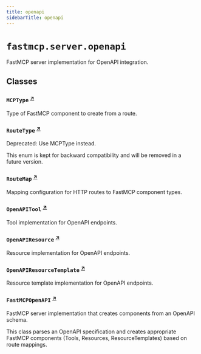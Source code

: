 ```yaml
---
title: openapi
sidebarTitle: openapi
---
```


# `fastmcp.server.openapi`


FastMCP server implementation for OpenAPI integration.

## Classes

### `MCPType` <sup><a href="https://github.com/jlowin/fastmcp/blob/main/src/fastmcp/server/openapi.py#L76" target="_blank">↗</a></sup>


Type of FastMCP component to create from a route.


### `RouteType` <sup><a href="https://github.com/jlowin/fastmcp/blob/main/src/fastmcp/server/openapi.py#L95" target="_blank">↗</a></sup>


Deprecated: Use MCPType instead.

This enum is kept for backward compatibility and will be removed in a future version.


### `RouteMap` <sup><a href="https://github.com/jlowin/fastmcp/blob/main/src/fastmcp/server/openapi.py#L109" target="_blank">↗</a></sup>


Mapping configuration for HTTP routes to FastMCP component types.


### `OpenAPITool` <sup><a href="https://github.com/jlowin/fastmcp/blob/main/src/fastmcp/server/openapi.py#L227" target="_blank">↗</a></sup>


Tool implementation for OpenAPI endpoints.


### `OpenAPIResource` <sup><a href="https://github.com/jlowin/fastmcp/blob/main/src/fastmcp/server/openapi.py#L478" target="_blank">↗</a></sup>


Resource implementation for OpenAPI endpoints.


### `OpenAPIResourceTemplate` <sup><a href="https://github.com/jlowin/fastmcp/blob/main/src/fastmcp/server/openapi.py#L597" target="_blank">↗</a></sup>


Resource template implementation for OpenAPI endpoints.


### `FastMCPOpenAPI` <sup><a href="https://github.com/jlowin/fastmcp/blob/main/src/fastmcp/server/openapi.py#L651" target="_blank">↗</a></sup>


FastMCP server implementation that creates components from an OpenAPI schema.

This class parses an OpenAPI specification and creates appropriate FastMCP components
(Tools, Resources, ResourceTemplates) based on route mappings.

